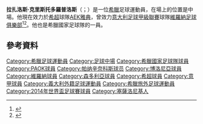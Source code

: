 {{noteTA|G1=football|G2=意甲|G3=UEFA
|1=zh-hant:克里斯托多羅普洛斯;zh-hk:基斯杜度洛普路斯}}
{{Infobox football biography
| name           = 拉扎洛斯·克里斯托多羅普洛斯<br>Lazaros Christodoulopoulos
| image          = 20130814 AT-GR Lazaros Christodoulopoulos 2368 (cropped).jpg
| image_size     = 220px
| caption        = 克里斯托多羅普洛斯於2013年替[[希臘國家足球隊|希臘隊]]上場時照片
| fullname       = Lazaros Christodoulopoulos
| birth_date     = {{birth date and age|df=y|1986|12|19}}
| birth_place    = {{GRE}}[[塞薩洛尼基|塞薩洛尼基]]
| height         = {{height|m=1.82}}<ref>{{Cite news
| title = 2014 FIFA World Cup Brazil: List of Players
| url = http://www.fifadata.com/document/fwc/2014/pdf/fwc_2014_squadlists.pdf
| publisher = FIFA
| format = PDF
| page = 18
| date = 11 June 2014
| accessdate = 27 September 2014
| archive-date = 2019-04-04
| archive-url = https://web.archive.org/web/20190404045541/https://www.fifadata.com/document/fwc/2014/pdf/fwc_2014_squadlists.pdf
| dead-url = no
}}</ref>
| position       = [[中場#翼鋒|翼鋒]]、[[中場#前腰|攻擊中場]]、[[中場#中前衛|中前衛]]
| currentclub    = [[AEK雅典足球俱樂部|AEK雅典]]
| clubnumber     =  7
| youthyears1    =
| youthclubs1    = [[PAOK|帕奧克]]
| years1         = 2005–2008
| clubs1         = [[PAOK|帕奧克]]
| caps1          = 56
| goals1         = 8
| years2         = 2008–2013
| clubs2         = [[帕納辛奈科斯|帕納辛奈科斯]]
| caps2          = 89
| goals2         = 15<!-- LEAGUE GAMES ONLY - When you update this parameter, please update the pcupdate parameter! -->
| years3         = 2013–2014
| clubs3         = [[波隆那足球俱樂部|波隆那]]
| caps3          = 39
| goals3         = 3
| years4         = 2014–2016 
| clubs4         = [[維羅納足球俱樂部|維羅納]]
| caps4          = 22
| goals4         = 1
| years5         = 2015–2016 
| clubs5         = → [[森多利亞足球會|森多利亞]]
| caps5          = 10
| goals5         = 1
| years6         = 2016– 
| clubs6         = [[AEK雅典足球俱樂部|AEK雅典]]
| caps6          = 30
| goals6         = 5
| nationalyears1 = 2005–2006
| nationalteam1  = [[希臘19歲以下國家足球隊|希臘U19]]
| nationalcaps1  = 7
| nationalgoals1 = 2
| nationalyears2 = 2006–2008
| nationalteam2  = [[希臘21歲以下國家足球隊|希臘U21]]
| nationalcaps2  = 13
| nationalgoals2 = 7
| nationalyears3 = 2008–
| nationalteam3 =[[希臘國家足球隊|希臘]]
| nationalcaps3  = 21
| nationalgoals3 = 1
| pcupdate = 2015年5月17日
| ntupdate = 2014年6月29日
}}
'''拉扎洛斯·克里斯托多羅普洛斯'''（{{lang-el|Λάζαρος Χριστοδουλόπουλος}}；{{bd|1986年|12月19日}}）是一位[[希臘|希臘]]足球運動員，在場上的位置是中場。他現在效力於[[希超|希超]]球隊[[AEK雅典足球俱樂部|AEK雅典]]，曾效力[[意大利足球甲級聯賽|意大利足球甲級聯賽]]球隊[[維羅納足球俱樂部|維羅納足球俱樂部]]<ref>{{cite news|url=http://www.football-italia.net/51432/official-christodoulopoulos-verona|publisher=football-italia.net|title=Christodoulopoulos to Verona|date=1 July 2014|accessdate=2015-05-21|archive-date=2019-06-09|archive-url=https://web.archive.org/web/20190609165945/https://www.football-italia.net/51432/official-christodoulopoulos-verona|dead-url=no}}</ref><ref>{{cite news|url=http://www.sentragoal.gr/article.asp?catid=16489&subid=2&pubid=129773344|publisher=sentragoal.gr|title=Επίσημα στην Βερόνα ο Χριστοδουλόπουλος!|date=1 July 2014|deadurl=yes|archiveurl=https://web.archive.org/web/20140708025301/http://www.sentragoal.gr/article.asp?catid=16489&subid=2&pubid=129773344|archivedate=2014年7月8日}}</ref>。他也是希臘國家足球隊的一員。

==參考資料==
{{Reflist}}

{{2014年世界杯足球赛希腊参赛名单}}

{{DEFAULTSORT:Christodoulopoulos, Lazaros}}
[[Category:希臘足球運動員|Category:希臘足球運動員]]
[[Category:足球中場|Category:足球中場]]
[[Category:希臘國家足球隊球員|Category:希臘國家足球隊球員]]
[[Category:PAOK球員|Category:PAOK球員]]
[[Category:帕纳辛奈科斯球员|Category:帕纳辛奈科斯球员]]
[[Category:博洛尼亞球員|Category:博洛尼亞球員]]
[[Category:維羅納球員|Category:維羅納球員]]
[[Category:森多利亞球員|Category:森多利亞球員]]
[[Category:希超球員|Category:希超球員]]
[[Category:意甲球員|Category:意甲球員]]
[[Category:義大利外籍足球運動員|Category:義大利外籍足球運動員]]
[[Category:希臘旅外足球運動員|Category:希臘旅外足球運動員]]
[[Category:2014年世界盃足球賽球員|Category:2014年世界盃足球賽球員]]
[[Category:塞薩洛尼基人|Category:塞薩洛尼基人]]